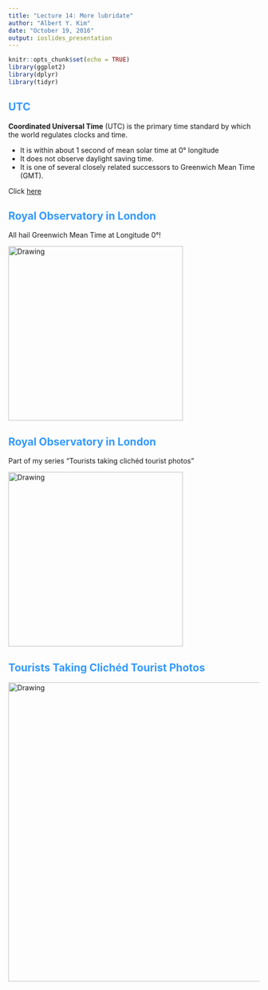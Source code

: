 ```yaml
---
title: "Lecture 14: More lubridate"
author: "Albert Y. Kim"
date: "October 19, 2016"
output: ioslides_presentation
---
```


<style>
h2 { 
 color: #3399ff;		
}
h3 { 
 color: #3399ff;		
}
slides > slide.backdrop {
  background: white;
}
</style>

```r
knitr::opts_chunk$set(echo = TRUE)
library(ggplot2)
library(dplyr)
library(tidyr)
```



## UTC

**Coordinated Universal Time** (UTC) is the primary time standard by which the
world regulates clocks and time.

* It is within about 1 second of mean solar time at 0° longitude
* It does not observe daylight saving time. 
* It is one of several closely related successors to Greenwich Mean Time (GMT).

Click [here](http://www.worldtimeserver.com/current_time_in_UTC.aspx)



## Royal Observatory in London

All hail Greenwich Mean Time at Longitude 0&deg;!

<img src="GMT.jpg" alt="Drawing" style="width: 350px;"/>



## Royal Observatory in London

Part of my series "Tourists taking clichéd tourist photos"

<img src="cliche.jpg" alt="Drawing" style="width: 350px;"/>



## Tourists Taking Clichéd Tourist Photos

<img src="pisa.jpg" alt="Drawing" style="width: 600px;"/>